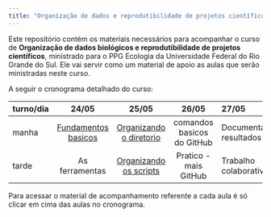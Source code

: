 ```yaml
---
title: "Organização de dados e reprodutibilidade de projetos científicos"
---
```


Este repositório contém os materiais necessários para acompanhar o curso de **Organização
de dados biológicos e reprodutibilidade de projetos científicos**, ministrado para o 
PPG Ecologia da Universidade Federal do Rio Grande do Sul.
Ele vai servir como um material de apoio as aulas que serão ministradas neste curso.

A seguir o cronograma detalhado do curso:


| turno/dia| 24/05                             | 25/05                                      | 26/05                      | 27/05 | 28/05 |            
| :------- | :----------------------:| :----------------------------------------: | :----------------------------------: | :---- | :---  |
| manha    | [Fundamentos basicos](https://gabrielnakamura.github.io/Curso_UFRGS_organizacao_de_dados/Intro_Git.html)     | [Organizando o diretorio](https://gabrielnakamura.github.io/Curso_UFRGS_organizacao_de_dados/Organizacao_dir_local.html)  | comandos basicos do GitHub | Documentando resultados | Duvidas | Discussao geral |
| tarde    | As ferramentas | [Organizando os scripts](https://gabrielnakamura.github.io/Curso_UFRGS_organizacao_de_dados/Organizacao_script.html)   | Pratico - mais GitHub                | Trabalho colaborativo  | Duvidas | Discussao geral |


Para acessar o material de acompanhamento referente a cada aula é só clicar em cima das aulas no cronograma.



